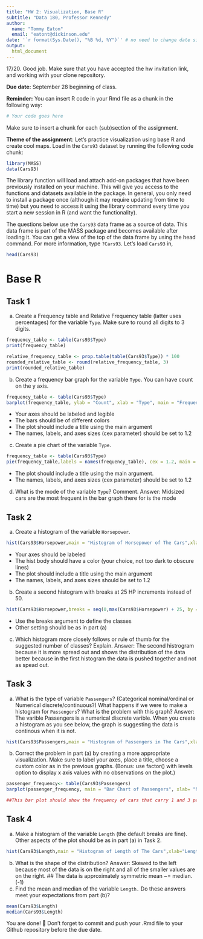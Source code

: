 ```yaml
---
title: "HW 2: Visualization, Base R"
subtitle: "Data 180, Professor Kennedy"
author: 
  name: "Tommy Eaton"
  email: "eatont@dickinson.edu"
date: '`r format(Sys.Date(), "%B %d, %Y")`' # no need to change date since this line grabs today's date
output: 
  html_document
---
```

17/20. Good job. 
Make sure that you have accepted the hw invitation link, and working with your clone repository.

**Due date:** September 28 beginning of class.

**Reminder:** You can insert R code in your Rmd file as a chunk in the following way:
```r
# Your code goes here
```
Make sure to insert a chunk for each (sub)section of the assignment.

**Theme of the assignment**: Let's practice visualization using base R and create cool maps. Load in the `Cars93` dataset by running the following code chunk:

```r
library(MASS)
data(Cars93)
```

The library function will load and attach add-on packages that have been previously installed on your machine. This will give you access to the functions and datasets available in the package. In general, you only need to install a package once (although it may require updating from time to time) but you need to access it using the library command every time you start a new session in R (and want the functionality). 

The questions below use the `Cars93` data frame as a source of data. This data frame is part of the MASS package and becomes available after loading it. You can get a view of the top of the data frame by using the head command. For more information, type `?Cars93`. Let's load `Cars93` in,
```r
head(Cars93)
```

# Base R
## Task 1
a) Create a Frequency table and Relative Frequency table (latter uses percentages) for the variable `Type`. Make sure to round all digits to 3 digits.
```r
frequency_table <- table(Cars93$Type)
print(frequency_table) 
```

```r
relative_frequency_table <- prop.table(table(Cars93$Type)) * 100
rounded_relative_table <- round(relative_frequency_table, 3)
print(rounded_relative_table)
```
b) Create a frequency bar graph for the variable `Type`. You can have count on the y axis.
```r
frequency_table <- table(Cars93$Type)
barplot(frequency_table, ylab = "Count", xlab = "Type", main = "Frequency Bar Graph for varible Type")
```

*	Your axes should be labeled and legible
*	The bars should be of different colors
*	The plot should include a title using the main argument
*	The names, labels, and axes sizes (cex parameter) should be set to 1.2

c) Create a pie chart of the variable `Type`.
```r
frequency_table <- table(Cars93$Type)
pie(frequency_table,labels = names(frequency_table), cex = 1.2, main = "Pie Chart of the Types of Cars")
```

* The plot should include a title using the main argument.
*	The names, labels, and axes sizes (cex parameter) should be set to 1.2

d) What is the mode of the variable `Type`? Comment.
Answer: Midsized cars are the most frequent in the bar graph there for is the mode

## Task 2 
a) Create a histogram of the variable `Horsepower`.
```r
hist(Cars93$Horsepower,main = "Histogram of Horsepower of The Cars",xlab="Horsepower",border="blue", col= "red", cex=1.2, xlim=c(min(Cars93$Horsepower), max(Cars93$Horsepower)))
```

*	Your axes should be labeled
*	The hist body should have a color (your choice, not too dark to obscure lines) 
*	The plot should include a title using the main argument
*	The names, labels, and axes sizes should be set to 1.2

b) Create a second histogram with breaks at 25 HP increments instead of 50.
```r
hist(Cars93$Horsepower,breaks = seq(0,max(Cars93$Horsepower) + 25, by = 25), main = "Histogram of Horsepower of The Cars",xlab="Horsepower",border="blue", col= "red", cex=1.2, xlim=c(min(Cars93$Horsepower), max(Cars93$Horsepower)))
```

* Use the breaks argument to define the classes
* Other setting should be as in part (a)

c) Which histogram more closely follows or rule of thumb for the suggested number of classes? Explain.
Answer: The second histrogram because it is more spread out and shows the distribution of the data better because in the first histogram the data is pushed together and not as spead out.


## Task 3 
a) What is the type of variable `Passengers`? (Categorical nominal/ordinal or Numerical discrete/continuous?) What happens if we were to make a histogram for `Passengers`? What is the problem with this graph?
Answer: The varible Passengers is a numerical discrete varible. When you create a histogram as you see below, the graph is suggesting the data is continous when it is not.

```r
hist(Cars93$Passengers,main = "Histogram of Passengers in The Cars",xlab="Passengers",border="blue", col= "red", cex=1.2, xlim=c(min(Cars93$Passengers), max(Cars93$Passengers)))
```

b) Correct the problem in part (a) by creating a more appropriate visualization. Make sure to label your axes, place a title, choose a custom color as in the previous graphs. (Bonus: use factor() with levels option to display x axis values with no observations on the plot.)
```r
passenger_frequency<- table(Cars93$Passengers)
barplot(passenger_frequency, main = "Bar Chart of Passengers", xlab= "Number of Passengers", ylab="Frequency", col="lightblue", border= "black")

##This bar plot should show the frequency of cars that carry 1 and 3 passengers as 0 (-2)
```

## Task 4 
a) Make a histogram of the variable `Length` (the default breaks are fine). Other aspects of the plot should be as in part (a) in Task 2.
```r
hist(Cars93$Length,main = "Histogram of Length of The Cars",xlab="Length",border="blue", col= "red", cex=1.2, xlim=c(min(Cars93$Length), max(Cars93$Length)))
```

b) What is the shape of the distribution?
Answer: Skewed to the left because most of the data is on the right and all of the smaller values are on the right. ## The data is approximately symmetric mean ~= median.(-1)
c) Find the mean and median of the variable `Length.` Do these answers meet your expectations from part (b)?
```r
mean(Cars93$Length)
median(Cars93$Length)

```

You are done! 🏁 Don't forget to commit and push your .Rmd file to your Github repository before the due date.


